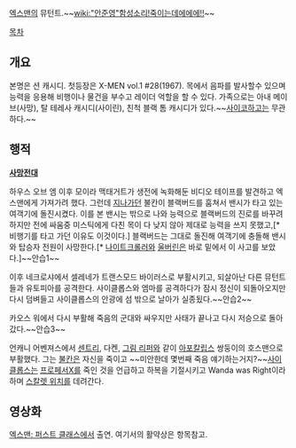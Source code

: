 [[엑스맨]]의 뮤턴트.~~[[wiki:"안준영"함성소리!죽이는데에에에!!]]~~

[[목차]]
== 개요 ==
본명은 션 캐시디. 첫등장은 X-MEN vol.1 #28(1967). 목에서 음파를 발사할수 있으며 능력을 응용해 비행이나 물건을 부수고 레이더 억할을 할 수 있다. 가족으로는 아내 메이브(사망), 탈 테레사 캐시디(사이린), 친척 블랙 톰 캐시디가 있다.~~[[카니지|사이코]]하고는 무관하다.~~

== 행적 ==
'''[[사망전대]]'''

하우스 오브 엠 이후 모이라 맥태거트가 생전에 녹화해둔 비디오 테이프를 발견하고 엑스맨에게 가져가려 했다. 그런데 [[지나가던]] 불칸이 블랙버드를 훔쳐서 밴시가 타고 있는 여객기에 돌진시켰다. 이를 본 밴시는 밖으로 나와 능력으로 블랙버드의 진로를 바꾸려 하지만 전에 싸움중 미스틱에게 다친 목이 다 낮지 않아 제대로 능력을 쓰지 못했고,[* 비행기를 타고 가던 이유도 이것이다.] 블랙버드는 그대로 돌진해 여객기에 충돌해 밴시와 탑승자 전원이 사망한다.[* [[나이트크롤러]]와 [[울버린]]은 바로 밑에서 이 사고를 보았다.]~~안습1~~

이후 네크로샤에서 셀레네가 트랜스모드 바이러스로 부활시키고, 되살아난 다른 뮤턴트들과 유토피아를 공격한다. 사이클롭스와 엠마를 공격하다가 잠시 정신이 되돌아오지만 다시 덤벼들고 사이클롭스의 안광에 섬 밖으로 날아가 실종됬다.~~안습2~~

카오스 워에서 다시 부활해 죽음의 군대와 싸우지만 사태가 끝나고 다시 저승으로 돌아갔다.~~안습3~~

언캐니 어벤져스에서 [[센트리]], 다켄, [[그림 리퍼]]와 같이 [[아포칼립스]] 쌍둥이의 호스맨으로 부활했다. 그는 [[불칸]]은 자신을 죽이고 ~~미안한데 몇번째 죽음 얘기하는거지?~~[[사이클롭스]]는 [[프로페서X]]를 죽인 것을 언급하고 하복을 기절시키고 Wanda was Right이라 하며 [[스칼렛 위치]]를 데려간다.

== 영상화 ==
[[엑스맨: 퍼스트 클래스]]에서 출연. 여기서의 활약상은 항목참고.
